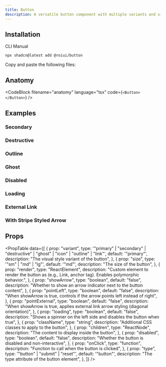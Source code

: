 ```yaml
---
title: Button
description: A versatile button component with multiple variants and sizes.
---
```


<ComponentPreview name="button-demo" />

## Installation

<InstallationTabs>

<InstallationTabsList>
  <InstallationTabsTrigger value="cli">CLI</InstallationTabsTrigger>
  <InstallationTabsTrigger value="manual">Manual</InstallationTabsTrigger>
</InstallationTabsList>

<InstallationTabsContent value="cli">

```package-install
npx shadcn@latest add @roiui/button
```

</InstallationTabsContent>

<InstallationTabsContent value="manual" data-manual="true">

Copy and paste the following files:

<ComponentSource
    name="button"
/>

</InstallationTabsContent>

</InstallationTabs>

## Anatomy

<CodeBlock filename="anatomy" language="tsx" code={`<Button></Button>`} />

## Examples

### Secondary

<ComponentPreview name="button-secondary" />

### Destructive

<ComponentPreview name="button-destructive" />

### Outline

<ComponentPreview name="button-outline" />

### Ghost

<ComponentPreview name="button-ghost" />

### Disabled

<ComponentPreview name="button-disabled" />

### Loading

<ComponentPreview name="button-loading" />

### External Link

<ComponentPreview name="button-external-link" />

### With Stripe Styled Arrow

<ComponentPreview name="button-with-arrow" />

## Props

<PropTable
  data={[
    {
      prop: "variant",
      type: '"primary" | "secondary" | "destructive" | "ghost" | "icon" | "outline" | "link"',
      default: '"primary"',
      description: "The visual style variant of the button",
    },
    {
      prop: "size",
      type: '"sm" | "md" | "lg"',
      default: '"md"',
      description: "The size of the button",
    },
    {
      prop: "render",
      type: "ReactElement",
      description:
        "Custom element to render the button as (e.g., Link, anchor tag). Enables polymorphic behavior.",
    },
    {
      prop: "showArrow",
      type: "boolean",
      default: "false",
      description: "Whether to show an arrow indicator next to the button content",
    },
    {
      prop: "pointLeft",
      type: "boolean",
      default: "false",
      description: "When showArrow is true, controls if the arrow points left instead of right",
    },
    {
      prop: "pointExternal",
      type: "boolean",
      default: "false",
      description: "When showArrow is true, applies external link arrow styling (diagonal orientation)",
    },
    {
      prop: "loading",
      type: "boolean",
      default: "false",
      description: "Shows a spinner on the left side and disables the button when true",
    },
    {
      prop: "className",
      type: "string",
      description: "Additional CSS classes to apply to the button",
    },
    {
      prop: "children",
      type: "ReactNode",
      description: "The content to display inside the button",
    },
    {
      prop: "disabled",
      type: "boolean",
      default: "false",
      description: "Whether the button is disabled and non-interactive",
    },
    {
      prop: "onClick",
      type: "function",
      description: "Function to call when the button is clicked",
    },
    {
      prop: "type",
      type: '"button" | "submit" | "reset"',
      default: '"button"',
      description: "The type attribute of the button element",
    },
  ]}
/>
